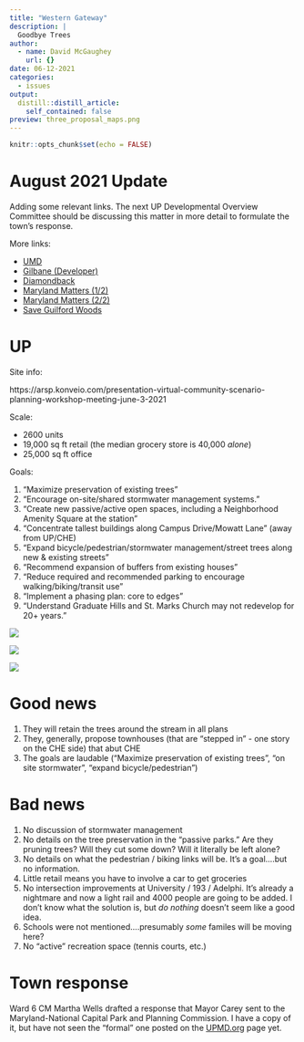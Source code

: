 ```yaml
---
title: "Western Gateway"
description: |
  Goodbye Trees
author:
  - name: David McGaughey
    url: {}
date: 06-12-2021
categories:
  - issues
output:
  distill::distill_article:
    self_contained: false
preview: three_proposal_maps.png
---
```



```r
knitr::opts_chunk$set(echo = FALSE)
```

# August 2021 Update 

Adding some relevant links. The next UP Developmental Overview Committee should be discussing this matter in more detail to formulate the town's response. 

More links:

   - [UMD](https://adminvp.umd.edu/current-projects/western-gateway)
   - [Gilbane (Developer)](https://www.gilbaneco.com/development/projects/western-gateway/)
   - [Diamondback](https://dbknews.com/2021/06/17/guilford-woods-umd-college-park-affordable-housing-environment/)
   - [Maryland Matters (1/2)](https://www.marylandmatters.org/2021/04/27/one-small-patch-of-woods-near-the-university-of-maryland-sparks-an-epic-fight/)
   - [Maryland Matters (2/2)](https://www.marylandmatters.org/2021/04/28/wooded-parcel-near-umd-inspires-a-wish-list-that-cant-be-fulfilled/)
   - [Save Guilford Woods](https://saveguilfordwoods.wordpress.com)

# UP 

Site info: 

https://arsp.konveio.com/presentation-virtual-community-scenario-planning-workshop-meeting-june-3-2021

Scale: 

  - 2600 units
  - 19,000 sq ft retail (the median grocery store is 40,000 *alone*)
  - 25,000 sq ft office 

Goals:

1. "Maximize preservation of existing trees"
2. "Encourage on-site/shared stormwater management systems."
3. "Create new passive/active open spaces, including a Neighborhood Amenity Square at the station"
4. "Concentrate tallest buildings along Campus Drive/Mowatt Lane" (away from UP/CHE)
5. "Expand bicycle/pedestrian/stormwater management/street trees along new & existing streets"
6. "Recommend expansion of buffers from existing houses" 
7. "Reduce required and recommended parking to encourage walking/biking/transit use"
8. "Implement a phasing plan: core to edges"
9. "Understand Graduate Hills and St. Marks Church may not redevelop for 20+ years."

![](new_roads.png)

![](three_proposal_maps.png)

![](3_housing_types.png)

# Good news

1. They will retain the trees around the stream in all plans
2. They, generally, propose townhouses (that are "stepped in" - one story on the CHE side) that abut CHE
3. The goals are laudable ("Maximize preservation of existing trees", "on site stormwater", "expand bicycle/pedestrian")

# Bad news

1. No discussion of stormwater management
2. No details on the tree preservation in the "passive parks." Are they pruning trees? Will they cut some down? Will it literally be left alone? 
3. No details on what the pedestrian / biking links will be. It's a goal....but no information. 
4. Little retail means you have to involve a car to get groceries
5. No intersection improvements at University / 193 / Adelphi. It's already a nightmare and now a light rail and 4000 people are going to be added. I don't know what the solution is, but *do nothing* doesn't seem like a good idea.
6. Schools were not mentioned....presumably *some* familes will be moving here? 
7. No "active" recreation space (tennis courts, etc.)

# Town response
Ward 6 CM Martha Wells drafted a response that Mayor Carey sent to the Maryland-National Capital Park and Planning Commission. I have a copy of it, but have not seen the "formal" one posted on the [UPMD.org](upmd.org) page yet.


